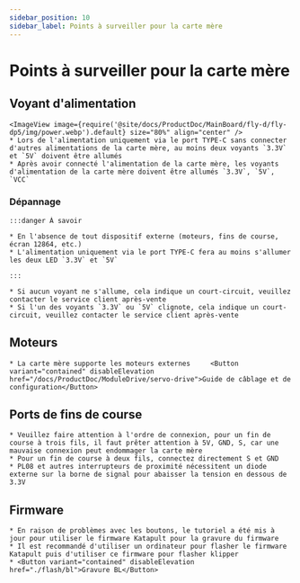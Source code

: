 ```yaml
---
sidebar_position: 10
sidebar_label: Points à surveiller pour la carte mère
---
```






# Points à surveiller pour la carte mère

## Voyant d'alimentation
    <ImageView image={require('@site/docs/ProductDoc/MainBoard/fly-d/fly-dp5/img/power.webp').default} size="80%" align="center" />
    * Lors de l'alimentation uniquement via le port TYPE-C sans connecter d'autres alimentations de la carte mère, au moins deux voyants `3.3V` et `5V` doivent être allumés
    * Après avoir connecté l'alimentation de la carte mère, les voyants d'alimentation de la carte mère doivent être allumés `3.3V`, `5V`, `VCC`

### Dépannage


    :::danger À savoir

    * En l'absence de tout dispositif externe (moteurs, fins de course, écran 12864, etc.)
    * L'alimentation uniquement via le port TYPE-C fera au moins s'allumer les deux LED `3.3V` et `5V`

    :::

    * Si aucun voyant ne s'allume, cela indique un court-circuit, veuillez contacter le service client après-vente
    * Si l'un des voyants `3.3V` ou `5V` clignote, cela indique un court-circuit, veuillez contacter le service client après-vente

## Moteurs

    * La carte mère supporte les moteurs externes     <Button variant="contained" disableElevation href="/docs/ProductDoc/ModuleDrive/servo-drive">Guide de câblage et de configuration</Button>

## Ports de fins de course

    * Veuillez faire attention à l'ordre de connexion, pour un fin de course à trois fils, il faut prêter attention à 5V, GND, S, car une mauvaise connexion peut endommager la carte mère
    * Pour un fin de course à deux fils, connectez directement S et GND
    * PL08 et autres interrupteurs de proximité nécessitent un diode externe sur la borne de signal pour abaisser la tension en dessous de 3.3V

## Firmware

    * En raison de problèmes avec les boutons, le tutoriel a été mis à jour pour utiliser le firmware Katapult pour la gravure du firmware
    * Il est recommandé d'utiliser un ordinateur pour flasher le firmware Katapult puis d'utiliser ce firmware pour flasher klipper
    * <Button variant="contained" disableElevation href="./flash/bl">Gravure BL</Button>